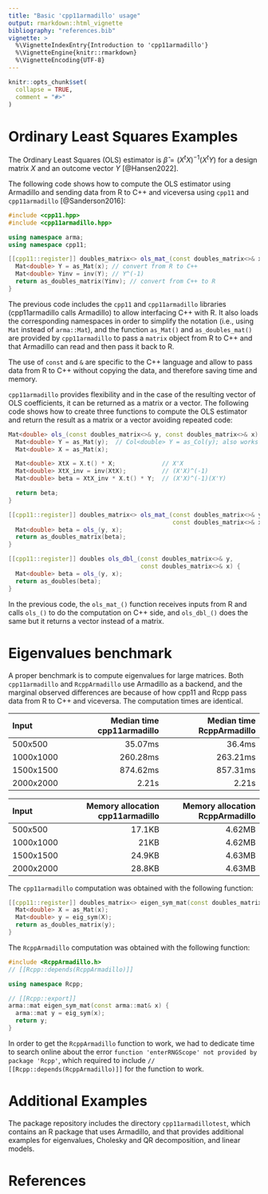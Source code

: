 ```yaml
---
title: "Basic 'cpp11armadillo' usage"
output: rmarkdown::html_vignette
bibliography: "references.bib"
vignette: >
  %\VignetteIndexEntry{Introduction to 'cpp11armadillo'}
  %\VignetteEngine{knitr::rmarkdown}
  %\VignetteEncoding{UTF-8}
---
```


```r
knitr::opts_chunk$set(
  collapse = TRUE,
  comment = "#>"
)
```

# Ordinary Least Squares Examples

The Ordinary Least Squares (OLS) estimator is $\hat{\beta} = (X^tX)^{-1}(X^tY)$
for a design matrix $X$ and an outcome vector $Y$ [@Hansen2022].

The following code shows how to compute the OLS estimator using Armadillo and
sending data from R to C++ and viceversa using `cpp11` and `cpp11armadillo`
[@Sanderson2016]:

```cpp
#include <cpp11.hpp>
#include <cpp11armadillo.hpp>

using namespace arma;
using namespace cpp11;

[[cpp11::register]] doubles_matrix<> ols_mat_(const doubles_matrix<>& x) {
  Mat<double> Y = as_Mat(x); // convert from R to C++
  Mat<double> Yinv = inv(Y); // Y^(-1)
  return as_doubles_matrix(Yinv); // convert from C++ to R
}
```

The previous code includes the `cpp11` and `cpp11armadillo` libraries
(cpp11armadillo calls Armadillo) to allow interfacing C++ with R. It also loads
the corresponding namespaces in order to simplify the notation (i.e., using
`Mat` instead of `arma::Mat`), and the function `as_Mat()` and
`as_doubles_mat()` are provided by `cpp11armadillo` to pass a `matrix` object
from R to C++ and that Armadillo can read and then pass it back to R.

The use of `const` and `&` are specific to the C++ language and allow to pass
data from R to C++ without copying the data, and therefore saving time and
memory.

`cpp11armadillo` provides flexibility and in the case of the resulting vector
of OLS coefficients, it can be returned as a matrix or a vector. The following
code shows how to create three functions to compute the OLS estimator and return
the result as a matrix or a vector avoiding repeated code:

```cpp
Mat<double> ols_(const doubles_matrix<>& y, const doubles_matrix<>& x) {
  Mat<double> Y = as_Mat(y);  // Col<double> Y = as_Col(y); also works
  Mat<double> X = as_Mat(x);

  Mat<double> XtX = X.t() * X;             // X'X
  Mat<double> XtX_inv = inv(XtX);          // (X'X)^(-1)
  Mat<double> beta = XtX_inv * X.t() * Y;  // (X'X)^(-1)(X'Y)

  return beta;
}

[[cpp11::register]] doubles_matrix<> ols_mat_(const doubles_matrix<>& y,
                                              const doubles_matrix<>& x) {
  Mat<double> beta = ols_(y, x);
  return as_doubles_matrix(beta);
}

[[cpp11::register]] doubles ols_dbl_(const doubles_matrix<>& y,
                                     const doubles_matrix<>& x) {
  Mat<double> beta = ols_(y, x);
  return as_doubles(beta);
}
```

In the previous code, the `ols_mat_()` function receives inputs from R and calls
`ols_()` to do the computation on C++ side, and `ols_dbl_()` does the same but
it returns a vector instead of a matrix.

# Eigenvalues benchmark

A proper benchmark is to compute eigenvalues for large matrices. Both
`cpp11armadillo` and `RcppArmadillo` use Armadillo as a backend, and the
marginal observed differences are because of how cpp11 and Rcpp pass data from
R to C++ and viceversa. The computation times are identical.

|Input     | Median time cpp11armadillo | Median time RcppArmadillo |
|:---------|---------------------------:|--------------------------:|
|500x500   |                     35.07ms|                     36.4ms|
|1000x1000 |                    260.28ms|                   263.21ms|
|1500x1500 |                    874.62ms|                   857.31ms|
|2000x2000 |                       2.21s|                      2.21s|

|Input     | Memory allocation cpp11armadillo | Memory allocation RcppArmadillo |
|:---------|---------------------------------:|--------------------------------:|
|500x500   |                            17.1KB|                           4.62MB|
|1000x1000 |                              21KB|                           4.62MB|
|1500x1500 |                            24.9KB|                           4.63MB|
|2000x2000 |                            28.8KB|                           4.63MB|

The `cpp11armadillo` computation was obtained with the following function:

```cpp
[[cpp11::register]] doubles_matrix<> eigen_sym_mat(const doubles_matrix<>& x) {
  Mat<double> X = as_Mat(x);
  Mat<double> y = eig_sym(X);
  return as_doubles_matrix(y);
}
```

The `RcppArmadillo` computation was obtained with the following function:

```cpp
#include <RcppArmadillo.h>
// [[Rcpp::depends(RcppArmadillo)]]

using namespace Rcpp;

// [[Rcpp::export]]
arma::mat eigen_sym_mat(const arma::mat& x) {
  arma::mat y = eig_sym(x);
  return y;
}
```

In order to get the `RcppArmadillo` function to work, we had to dedicate time
to search online about the error `function 'enterRNGScope' not provided by
package 'Rcpp'`, which required to include `// [[Rcpp::depends(RcppArmadillo)]]`
for the function to work.

# Additional Examples

The package repository includes the directory `cpp11armadillotest`, which
contains an R package that uses Armadillo, and that provides additional examples
for eigenvalues, Cholesky and QR decomposition, and linear models.

# References
